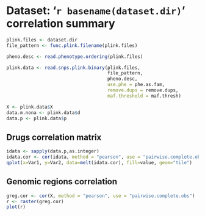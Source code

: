 # Dataset: '`r basename(dataset.dir)`' correlation summary

```r
plink.files <- dataset.dir
file_pattern <- func.plink.filename(plink.files)

pheno.desc <- read.phenotype.ordering(plink.files)

plink.data <- read.snps.plink.binary(plink.files, 
                                     file_pattern, 
                                     pheno.desc, 
                                     use.phe = phe.as.fam, 
                                     remove.dups = remove.dups,
                                     maf.threshold = maf.thresh)

X <- plink.data$X
data.m.nona <- plink.data$d
data.p <- plink.data$p
```

## Drugs correlation matrix

```r
idata <- sapply(data.p,as.integer)
idata.cor <- cor(idata, method = "pearson", use = "pairwise.complete.obs")
qplot(x=Var1, y=Var2, data=melt(idata.cor), fill=value, geom="tile")
```

## Genomic regions correlation

```r
greg.cor <- cor(X, method = "pearson", use = "pairwise.complete.obs")
r <- raster(greg.cor)
plot(r)
```
